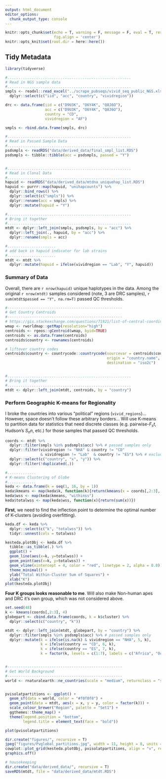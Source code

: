 ```yaml
---
output: html_document
editor_options: 
  chunk_output_type: console
---
```

```r
knitr::opts_chunk$set(echo = T, warning = F, message = F, eval = T, results = 'hide',
                      fig.align = 'center')
knitr::opts_knit$set(root.dir = here::here())
```
## Tidy Metadata 

```r
library(tidyverse)
```

```r

#........................................................
# Read in NGS sample data
#........................................................
smpls <- readxl::read_excel("../scrape_pubseqs/vivid_seq_public_NGS.xlsx") %>%
  dplyr::select(c("iid", "acc", "country", "vividregion"))

drc <- data.frame(iid = c("D9U3K", "O6Y4K", "Q8J6O"),
                  acc = c("D9U3K", "O6Y4K", "Q8J6O"),
                  country = "CD",
                  vividregion = "AF")

smpls <- rbind.data.frame(smpls, drc)

#........................................................
# Read in Passed Sample Data
#........................................................
psdsmpls <- readRDS("data/derived_data/final_smpl_list.RDS")
psdsmpls <- tibble::tibble(acc = psdsmpls, passed = "Y")


#........................................................
# Read in Clonal Data
#........................................................
hapuid <- readRDS("data/derived_data/mtdna_uniquehap_list.RDS")
hapuid <- purrr::map(hapuid, "unihapcounts") %>% 
  dplyr::bind_rows() %>% 
  dplyr::select(c("smpls")) %>% 
  dplyr::rename(acc = smpls) %>% 
  dplyr::mutate(hapuid = "Y")

#........................................................
# Bring it together
#........................................................
mtdt <- dplyr::left_join(smpls, psdsmpls, by = "acc") %>% 
  dplyr::left_join(., hapuid, by = "acc") %>% 
  dplyr::rename(smpls = acc) 

#......................
# add back in hapuid indicator for lab strains
#......................
mtdt <- mtdt %>% 
  dplyr::mutate(hapuid = ifelse(vividregion == "Lab", "Y", hapuid))

```
### Summary of Data
Overall, there are `r nrow(hapuid)` unique haplotypes in the data. Among the original `r nrow(mtdt)` samples considered (note, 3 are DRC samples), `r sum(mtdt$passed == "Y", na.rm=T)` passed QC thresholds. 

```r
#---------------------------------------------------- 
# Get Country Centroids
#---------------------------------------------------- 
# https://gis.stackexchange.com/questions/71921/list-of-central-coordinates-centroid-for-all-countries
wmap <- rworldmap::getMap(resolution="high")
centroids <- rgeos::gCentroid(wmap, byid=TRUE)
centroids <- as.data.frame(centroids)
centroids$country <- rownames(centroids)

# liftover country codes
centroids$country <- countrycode::countrycode(sourcevar = centroids$country, 
                                              origin = "country.name",
                                              destination = "iso2c")


#........................................................
# Bring it together
#........................................................
mtdt <- dplyr::left_join(mtdt, centroids, by = "country") 

```

### Perform Geographic K-means for Regionality
I broke the countries into various "political" regions (`vivid_regions`)... However, space doesn't follow these arbitrary borders... Will use K-means to partition data for statistics that need discrete classes (e.g. pairwise-$F_st$, Hudson's $S_nn$, etc.) for those samples that passed QC thresholds.

```r
coords <- mtdt %>% 
  dplyr::filter(smpls %in% psdsmpls$acc) %>% # passed samples only
  dplyr::filter(vividregion != "NHA" & country != "CD" 
                & vividregion != "Lab"  & country != "ES") %>% # exclude NHA & DRC & Ebro which will get their own cluster
  dplyr::select(c("country", "x", "y")) %>% 
  dplyr::filter(!duplicated(.)) 

#.............
# K-means Clustering of Globe
#.............
keda <- data.frame(k = seq(1, 16, by = 1))
keda$kmeans <- map(keda$k, function(k){return(kmeans(x = coords[,2:3], centers = k))})
keda$wss <- map(keda$kmeans, "withinss")
keda$totalwss <- map(keda$wss, function(x){return(sum(x))})

```

**First**, we need to find the inflection point to determine the optimal number of K-clusters (avoiding overfitting).
```r

keda.df <- keda %>% 
  dplyr::select(c("k", "totalwss")) %>% 
  tidyr::unnest(cols = totalwss)

kesteda.plotObj <- keda.df %>% 
  tibble::as_tibble(.) %>% 
  ggplot() +
  geom_line(aes(x=k, y=totalwss)) + 
  geom_point(aes(x=k, y=totalwss)) +
  geom_vline(xintercept = 4, color = "red", linetype = 2, alpha = 0.8) +
  theme_minimal() + 
  ylab("Total Within-Cluster Sum of Squares") +
  xlab("K")
plot(kesteda.plotObj)


```
**Four K groups looks reasonable to me**. Will also make Non-human apes and DRC it's own group, which was not considered above.

```r
set.seed(48)
k <- kmeans(coords[,2:3], 4)
globepart <- cbind.data.frame(coords, k = k$cluster) %>% 
  dplyr::select(c("country", "k"))

mtdt <- dplyr::left_join(mtdt, globepart, by = "country") %>%
  dplyr::filter(smpls %in% psdsmpls$acc) %>% # passed samples only
  dplyr::mutate(k = ifelse(is.na(k) & vividregion == "NHA", 5, k),
                k = ifelse(country == "CD", 6, k),
                k = ifelse(country == "ES", 7, k),
                k = factor(k, levels = c(1:7), labels = c("Africa", "Oceania", "Asia", "Americas", "NHA", "DRC", "Ebro1944")))


#---------------------------------------------------- 
# Get World Background
#---------------------------------------------------- 
world <- rnaturalearth::ne_countries(scale = "medium", returnclass = "sf") 


pvisolatpartitions <- ggplot() + 
  geom_sf(data = world, color = "#f0f0f0") +
  geom_point(data = mtdt, aes(x = x, y = y, color = factor(k))) +
  scale_colour_brewer("Region", palette = "Set1") +
  ggthemes::theme_map() +
  theme(legend.position = "bottom",
        legend.title = element_text(face = "bold"))

```

```r
plot(pvisolatpartitions)
```

```r
dir.create("figures/", recursive = T)
jpeg("figures/Pvglobal_partitions.jpg", width = 11, height = 8, units = "in", res = 500)
cowplot::plot_grid(kesteda.plotObj, pvisolatpartitions, align = "v", rel_widths = c(1, 2))
graphics.off()
```

```r
# housekeeping
dir.create("data/derived_data/", recursive = T)
saveRDS(mtdt, file = "data/derived_data/mtdt.RDS")

```



